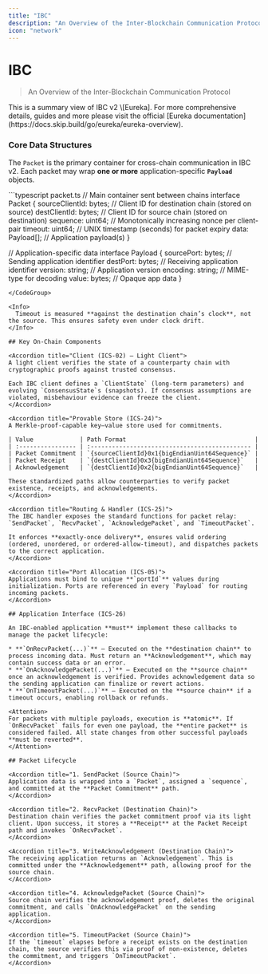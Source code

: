 ```yaml
---
title: "IBC"
description: "An Overview of the Inter-Blockchain Communication Protocol"
icon: "network"
---
```


# IBC

> An Overview of the Inter-Blockchain Communication Protocol

<Info>
  This is a summary view of IBC v2 \[Eureka]. For more comprehensive details, guides and more please visit the official [Eureka documentation](https://docs.skip.build/go/eureka/eureka-overview).
</Info>

### Core Data Structures

The `Packet` is the primary container for cross-chain communication in IBC v2. Each packet may wrap **one or more** application-specific **`Payload`** objects.

<CodeGroup>
  ```typescript packet.ts
  // Main container sent between chains
  interface Packet {
    sourceClientId: bytes;    // Client ID for destination chain (stored on source)
    destClientId: bytes;      // Client ID for source chain (stored on destination)
    sequence: uint64;         // Monotonically increasing nonce per client-pair
    timeout: uint64;          // UNIX timestamp (seconds) for packet expiry
    data: Payload[];          // Application payload(s)
  }

// Application-specific data
interface Payload {
sourcePort: bytes;  // Sending application identifier
destPort: bytes;    // Receiving application identifier
version: string;    // Application version
encoding: string;   // MIME-type for decoding
value: bytes;       // Opaque app data
}

```
</CodeGroup>

<Info>
  Timeout is measured **against the destination chain’s clock**, not the source. This ensures safety even under clock drift.
</Info>

## Key On-Chain Components

<Accordion title="Client (ICS-02) – Light Client">
A light client verifies the state of a counterparty chain with cryptographic proofs against trusted consensus.

Each IBC client defines a `ClientState` (long-term parameters) and evolving `ConsensusState`s (snapshots). If consensus assumptions are violated, misbehaviour evidence can freeze the client.
</Accordion>

<Accordion title="Provable Store (ICS-24)">
A Merkle-proof-capable key–value store used for commitments.

| Value             | Path Format                                    |
| :---------------- | :--------------------------------------------- |
| Packet Commitment | `{sourceClientId}0x1{bigEndianUint64Sequence}` |
| Packet Receipt    | `{destClientId}0x3{bigEndianUint64Sequence}`   |
| Acknowledgement   | `{destClientId}0x2{bigEndianUint64Sequence}`   |

These standardized paths allow counterparties to verify packet existence, receipts, and acknowledgements.
</Accordion>

<Accordion title="Routing & Handler (ICS-25)">
The IBC handler exposes the standard functions for packet relay:
`SendPacket`, `RecvPacket`, `AcknowledgePacket`, and `TimeoutPacket`.

It enforces **exactly-once delivery**, ensures valid ordering (ordered, unordered, or ordered-allow-timeout), and dispatches packets to the correct application.
</Accordion>

<Accordion title="Port Allocation (ICS-05)">
Applications must bind to unique **`portId`** values during initialization. Ports are referenced in every `Payload` for routing incoming packets.
</Accordion>

## Application Interface (ICS-26)

An IBC-enabled application **must** implement these callbacks to manage the packet lifecycle:

* **`OnRecvPacket(...)`** – Executed on the **destination chain** to process incoming data. Must return an **Acknowledgement**, which may contain success data or an error.
* **`OnAcknowledgePacket(...)`** – Executed on the **source chain** once an acknowledgement is verified. Provides acknowledgement data so the sending application can finalize or revert actions.
* **`OnTimeoutPacket(...)`** – Executed on the **source chain** if a timeout occurs, enabling rollback or refunds.

<Attention>
For packets with multiple payloads, execution is **atomic**. If `OnRecvPacket` fails for even one payload, the **entire packet** is considered failed. All state changes from other successful payloads **must be reverted**.
</Attention>

## Packet Lifecycle

<Accordion title="1. SendPacket (Source Chain)">
Application data is wrapped into a `Packet`, assigned a `sequence`, and committed at the **Packet Commitment** path.
</Accordion>

<Accordion title="2. RecvPacket (Destination Chain)">
Destination chain verifies the packet commitment proof via its light client. Upon success, it stores a **Receipt** at the Packet Receipt path and invokes `OnRecvPacket`.
</Accordion>

<Accordion title="3. WriteAcknowledgement (Destination Chain)">
The receiving application returns an `Acknowledgement`. This is committed under the **Acknowledgement** path, allowing proof for the source chain.
</Accordion>

<Accordion title="4. AcknowledgePacket (Source Chain)">
Source chain verifies the acknowledgement proof, deletes the original commitment, and calls `OnAcknowledgePacket` on the sending application.
</Accordion>

<Accordion title="5. TimeoutPacket (Source Chain)">
If the `timeout` elapses before a receipt exists on the destination chain, the source verifies this via proof of non-existence, deletes the commitment, and triggers `OnTimeoutPacket`.
</Accordion>

```
